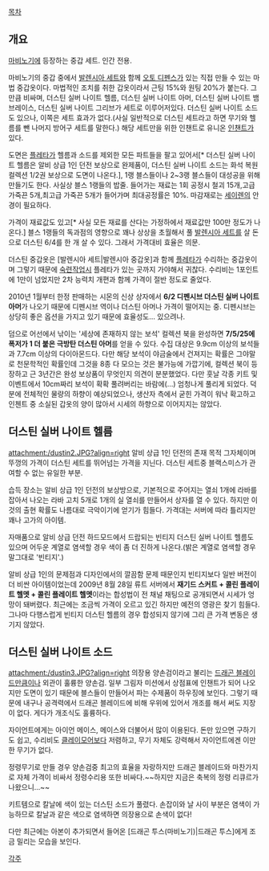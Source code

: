 [[목차]]

== 개요 ==
[[마비노기]]에 등장하는 중갑 세트. 인간 전용.

마비노기의 중갑 중에서 [[발렌시아 세트]]와 함께 [[오토 디펜스]]가 있는 직접 만들 수 있는 마법 중갑옷이다. 마법적인 조치를 취한 갑옷이라서 근팅 15%와 원팅 20%가 붙는다. 그만큼 비싸며, 더스틴 실버 나이트 헬름, 더스틴 실버 나이트 아머, 더스틴 실버 나이트 뱀브레이스, 더스틴 실버 나이트 그리브가 세트로 이루어저있다. 더스틴 실버 나이트 소드도 있으나, 이쪽은 세트 효과가 없다.(사실 일반적으로 더스틴 세트라고 하면 무기와 헬름를 뺀 나머지 방어구 세트를 말한다.) 해당 세트만을 위한 인챈트로 유니온 [[인챈트]]가 있다.

도면은 [[플레타]]가 헬름과 소드를 제외한 모든 파트들을 팔고 있어서[* 더스틴 실버 나이트 헬름은 알비 상급 1인 던전 보상으로 완제품이, 더스틴 실버 나이트 소드는 화석 복원 컬렉션 1/2권 보상으로 도면이 나온다.], 1랭 블스들이나 2~3랭 블스들이 대성공을 위해 만들기도 한다. 사실상 블스 1랭들의 밥줄. 들어가는 재료는 1회 공정시 철괴 15개,고급 가죽끈 5개,최고급 가죽끈 5개가 들어가며 최대공정률은 10%. 마감재로는 [[세이렌]]의 안경이 필요하다.

가격이 재료값도 있고[* 사실 모든 재료를 산다는 가정하에서 재료값만 100만 정도가 나온다.] 블스 1랭들의 독과점의 영향으로 꽤나 상상을 초월해서 풀 [[발렌시아 세트]]를 살 돈으로 더스틴 6/4를 한 개 살 수 있다. 그래서 가격대비 효율은 의문.

더스틴 중갑옷은 [발렌시아 세트|발렌시아 중갑옷]과 함께 [[플레타]]가 수리하는 중갑옷이며 그렇기 때문에 [[숙련]]작업시 플레타가 있는 곳까지 가야해서 귀찮다. 수리비는 1포인트에 1만이 넘었지만 2차 능력치 개편과 함께 가격이 절반 정도로 줄었다.

2010년 1월부터 한정 판매하는 시몬의 신상 상자에서 '''6/2 디펜시브 더스틴 실버 나이트 아머'''가 나오기 때문에 디펜시브 역이나 더스틴 아머나 가격이 떨어지는 중. 디펜시브는 상당히 좋은 옵션을 가지고 있기 때문에 효율성도… 있으려나.

덤으로 어선에서 낚이는 '세상에 존재하지 않는 보석' 컬렉션 북을 완성하면 '''7/5/25에 폭저가 1 더 붙은 극방탄 더스틴 아머'''를 얻을 수 있다. 수집 대상은 9.9cm 이상의 보석들과 7.7cm 이상의 다이아몬드다. 다만 해당 보석이 야금술에서 건져지는 확률은 그야말로 천문학적인 확률인데 그것을 8종 다 모으는 것은 불가능에 가깝기에, 컬렉션 북이 등장하고 근 3년간은 완성 보상품이 무엇인지 의견이 분분했었다.
다만 훗날 각종 키트 및 이벤트에서 10cm짜리 보석이 확확 풀려버리는 바람에(...) 엄청나게 풀리게 되었다. 덕분에 전체적인 물량의 하향이 예상되었으나, 생산자 측에서 굳힌 가격이 워낙 확고하고 인첸트 중 소실된 갑옷의 양이 많아서 시세의 하향으로 이어지지는 않았다.

== 더스틴 실버 나이트 헬름 ==
attachment:/dustin2.JPG?align=right 알비 상급 1인 던전의 존재 목적 그자체이며 뚜껑의 가격이 더스틴 세트를 뛰어넘는 가격을 지닌다. 더스틴 세트중 블랙스미스가 관여할 수 없는 유일한 부분.

습득 장소는 알비 상급 1인 던전의 보상방으로, 기본적으로 주어지는 열쇠 1개에 라바를 잡아서 나오는 라바 고치 5개로 1개의 실 열쇠를 만들어서 상자를 열 수 있다. 하지만 이것의 출현 확률도 나름대로 극악이기에 얻기가 힘들다. 가격대는 서버에 따라 틀리지만 꽤나 고가의 아이템.

자매품으로 알비 상급 던전 하드모드에서 드랍되는 빈티지 더스틴 실버 나이트 헬름도 있으며 어두운 계열로 염색할 경우 색이 좀 더 진하게 나온다.(밝은 계열로 염색할 경우 말그대로 '빈티지'.)

알비 상급 1인의 문제점과 디자인에서의 깔끔함 문제 때문인지 빈티지보다 일반 버전이 더 비싼 아이템이었는데 2009년 8월 28일 류트 서버에서 '''재기드 스커트 + 콜린 플레이트 헬멧 + 콜린 플레이트 헬멧'''이라는 합성법이 전 채널 채팅으로 공개되면서 시세가 엉망이 돼버렸다. 최근에는 조금씩 가격이 오르고 있긴 하지만 예전의 영광은 찾기 힘들다.
그나마 다행스럽게 빈티지 더스틴 헬름의 경우 합성되지 않기에 그리 큰 가격 변동은 생기지 않았다.

== 더스틴 실버 나이트 소드 ==
attachment:/dustin3.JPG?align=right 의장용 양손검이라고 불리는 [[드래곤 블레이드]]만큼이나 외관이 훌륭한 양손검. 일부 그림자 미션에서 상점표에 인챈트가 되어 나오지만 도면이 있기 때문에 블스들이 만들어서 파는 수제품이 하우징에 보인다. 그렇기 때문에 내구나 공격력에서 드래곤 블레이드에 비해 우위에 있어서 개조를 해서 써도 지장이 없다. 게다가 개조식도 훌륭하다.

자이언트에게는 아이언 메이스, 메이스와 더불어서 많이 이용된다. 돈만 있으면 구하기도 쉽고, 수리비도 [[클레이모어]]보다 저렴하고, 무기 자체도 강력해서 자이언트에겐 이만한 무기가 없다.

정령무기로 만들 경우 양손검중 최고의 효율을 자랑하지만 드래곤 블레이드와 마찬가지로 자체 가격이 비싸서 정령수리용 또한 비싸다.~~하지만 지금은 축복의 정령 리큐르가 나왔으니...~~

키트템으로 칼날에 색이 있는 더스틴 소드가 풀렸다. 손잡이와 날 사이 부분은 염색이 가능하므로 칼날과 같은 색으로 염색하면 의장용으로 손색이 없다!

다만 최근에는 아본이 추가되면서 들어온 [드래곤 투스(마비노기)|드래곤 투스]에게 조금 밀리는 모습을 보인다.

[[각주]]
